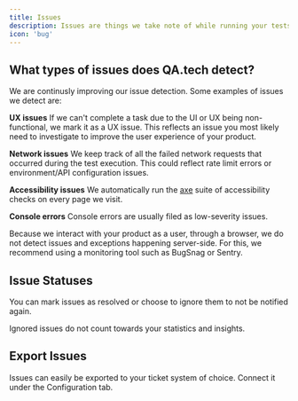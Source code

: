```yaml
---
title: Issues
description: Issues are things we take note of while running your tests. It collects bugs, improvements and things you might want to look over in your application.
icon: 'bug'
---
```


## What types of issues does QA.tech detect?

We are continusly improving our issue detection. Some examples of issues we detect are:

**UX issues**
If we can't complete a task due to the UI or UX being non-functional, we mark it as a UX issue. This reflects an issue you most likely need to investigate to improve the user experience of your product.

**Network issues**
We keep track of all the failed network requests that occurred during the test execution. This could reflect rate limit errors or environment/API configuration issues.

**Accessibility issues**
We automatically run the [axe](https://github.com/dequelabs/axe-core) suite of accessibility checks on every page we visit.

**Console errors**
Console errors are usually filed as low-severity issues.

Because we interact with your product as a user, through a browser, we do not detect issues and exceptions happening server-side. For this, we recommend using a monitoring tool such as BugSnag or Sentry.

## Issue Statuses

You can mark issues as resolved or choose to ignore them to not be notified again.

Ignored issues do not count towards your statistics and insights.

## Export Issues

Issues can easily be exported to your ticket system of choice. Connect it under the Configuration tab.

